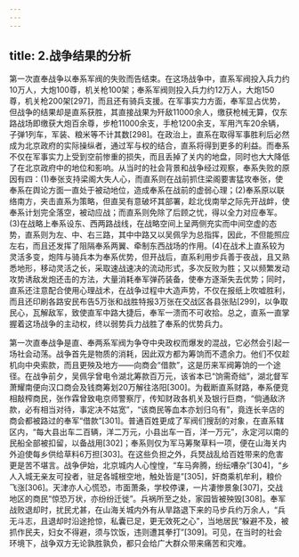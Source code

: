 ```yaml
---
---
---
```

title: 2.战争结果的分析
---




第一次直奉战争以奉系军阀的失败而告结束。在这场战争中，直系军阀投入兵力约10万人，大炮100尊，机关枪100架；奉系军阀则投入兵力约12万人，大炮150尊，机关枪200架[297]，而且还有骑兵支援。在军事实力方面，奉军显占优势，但战争的结果却是直系获胜，其直接战果为歼敌11000余人，缴获枪械无算，仅东路战场即缴获大炮百余尊，步枪11000余支，手枪1200余支，军用汽车20余辆，子弹1列车，军装、粮米等不计其数[298]。在政治上，直系在取得军事胜利后必然成为北京政府的实际操纵者，通过军与权的结合，直系将得到更多的利益。而奉系不仅在军事实力上受到空前惨重的损失，而且丢掉了关内的地盘，同时也大大降低了在北京政府中的地位和影响。从当时的社会背景和战争经过观察，奉系失败的原因有四：(1)奉张支持梁阁大失人心，而直系则在战前抓住梁阁要害猛攻奉张，使奉系在舆论方面一直处于被动地位，造成奉系在战前的虚弱心理；(2)奉系原以联络南方，夹击直系为策略，但直吴有意破坏其部署，趁北伐南举之际先开战衅，使奉系计划完全落空，被动应战；而直系则免除了后顾之忧，得以全力对应奉军。(3)在战略上奉系设东、西两路战线，在战略空间上呈两侧充实而中间空虚的态势，直系则为左、中、右三路，其中中路又以吴佩孚为总指挥，因此，不但能照应左右，而且还发挥了阻隔奉系两翼、牵制东西战场的作用。(4)在战术上直系较为灵活多变，炮阵与骑兵本为奉系优势，但开战后，直系利用步兵善于夜战，且又熟悉地形，移动灵活之长，采取速战速决的流动形式，多次反败为胜；又以频繁发动攻势诱敌发炮还击的方法，大量消耗奉军弹药装备，使奉方逐渐失去优势；同时，直系还注意配合使用心理战术，在战争过程中大造声势，不仅在报纸上吹嘘胜利，而且还印刷各路安民布告5万张和战胜特报3万张在交战区各县张贴[299]，以争取民心，瓦解敌军，致使直军中路大捷后，奉军一溃而不可收拾。总之，直系一直掌握着这场战争的主动权，终以弱势兵力战胜了奉系的优势兵力。

第一次直奉战争是直、奉两系军阀为争夺中央政权而爆发的混战，它必然会引起一场社会动荡。战争首先是物质的消耗，因此双方都为筹饷而不遗余力。他们不仅趁机向中央索款，而且更殃及地方——向商会“借款”，这是历来军阀筹饷的一个途径。在战争前夕，吴佩孚曾电令湖北筹款百万元，该省本已“饷需奇绌”，湖北督军萧耀南便向汉口商会及钱商筹划20万解往洛阳[300]。为截断直系财路，奉系便竞相敲榨商民，张作霖曾致电京师警察厅，传知财政各机关及银行巨商，“倘通敌济款，必有相当对待，事定决不姑宽”，“该商民等血本亦划归乌有”，竟连长辛店的商会都被路过的奉军“借款”[301]。普通百姓更成了军阀们搜刮的对象，在直系辖区内，“每大县出车二百辆，洋二万元，小县出车一百，洋一万元”，永定河以南的民船全部被扣留，以备战用[302]；奉系则仅为军马筹聚草料一项，便在山海关内外迫使每乡供给草料6万担[303]。在这些负担之外，兵燹战乱给百姓带来的危害更是苦不堪言。战争伊始，北京城内人心惶惶，“车马奔腾，纷纭嘈杂”[304]，“乡人入城无亲友可投者，驻足各城根空地，触处皆是”[305]，奸商乘机牟利，粮价飞涨[306]。天津亦人心慌恐，市面萧条，学校停课，一片凄惨景象[307]，交战地区的商民“惊恐万状，亦纷纷迁徙”。兵祸所至之处，家园皆被殃毁[308]。奉军战败退却时，扰民尤甚，在山海关城内外有从旱路退下来的马步兵约万余人，“兵无斗志，且退却时沿途抢惊，私囊已足，更无效死之心”，当地居民“躲避不及，被抓作民夫，妇女不得避，须与饮饭，违则遭其拳打”[309]。可见，在当时的社会环境下，战争双方无论孰胜孰负，都只会给广大群众带来痛苦和灾难。